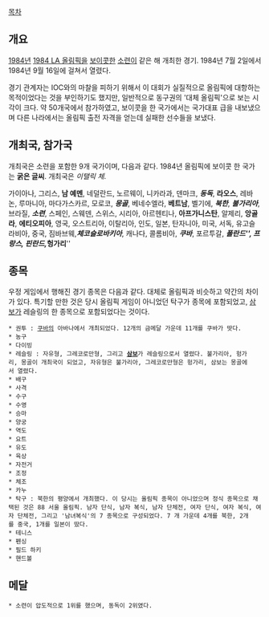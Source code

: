 [[목차]]
== 개요 ==
[[1984년]] [[1984 LA 올림픽]]을 [[보이콧]]한 [[소련]]이 같은 해 개최한 경기. 1984년 7월 2일에서 1984년 9월 16일에 걸쳐서 열렸다.

경기 관계자는 IOC와의 마찰을 피하기 위해서 이 대회가 실질적으로 올림픽에 대항하는 목적이었다는 것을 부인하기도 했지만, 일반적으로 동구권의 '대체 올림픽'으로 보는 시각이 크다. 약 50개국에서 참가하였고, 보이콧을 한 국가에서는 국가대표 급을 내보냈으며 다른 나라에서는 올림픽 출전 자격을 얻는데 실패한 선수들을 보냈다.

== 개최국, 참가국 ==
개최국은 소련을 포함한 9개 국가이며, 다음과 같다. 1984년 올림픽에 보이콧 한 국가는 '''굵은 글씨'''. 개최국은 ''이탤릭 체''.

가이아나, 그리스, '''남 예멘''', 네덜란드, 노르웨이, 니카라과, 덴마크, '''''동독''''', '''라오스''', 레바논, 루마니아, 마다가스카르, 모로코, '''''몽골''''', 베네수엘라, '''베트남''', 벨기에, '''''북한''''', '''''불가리아''''', 브라질, '''''소련''''', 스페인, 스웨덴, 스위스, 시리아, 아르헨티나, '''아프가니스탄''', 알제리, '''앙골라''', '''에티오피아''', 영국, 오스트리아, 이탈리아, 인도, 일본, 탄자니아, 미국, 서독, 유고슬라비아, 중국, 짐바브웨,'''''체코슬로바키아''''', 캐나다, 콜롬비아, '''''쿠바''''', 포르투갈, '''''폴란드''''', 프랑스, 핀란드, '''''헝가리'''''

== 종목 ==
우정 게임에서 행해진 경기 종목은 다음과 같다. 대체로 올림픽과 비슷하고 약간의 차이가 있다. 특기할 만한 것은 당시 올림픽 게임이 아니었던 탁구가 종목에 포함되었고, [[삼보]]가 레슬링의 한 종목으로 포함되었다는 것이다.

 * 권투 : [[쿠바]]의 아바나에서 개최되었다. 12개의 금메달 가운데 11개를 쿠바가 땃다.
 * 농구
 * 다이빙
 * 레슬링 : 자유형, 그레코로만형, 그리고 '''[[삼보]]'''가 레슬링으로서 열렸다. 불가리아, 헝가리, 몽골이 개최국이 되었고, 자유형은 불가리아, 그레코로만형은 헝가리, 삼보는 몽골에서 열렸다.
 * 배구
 * 사격
 * 수구
 * 수영
 * 승마
 * 양궁
 * 역도
 * 요트
 * 유도
 * 육상
 * 자전거
 * 조정
 * 체조
 * 카누
 * 탁구 : 북한의 평양에서 개최했다. 이 당시는 올림픽 종목이 아니었으며 정식 종목으로 채택된 것은 88 서울 올림픽. 남자 단식, 남자 복식, 남자 단체전, 여자 단식, 여자 복식, 여자 단체전, 그리고 '남녀복식'의 7 종목으로 구성되었다. 7 개 가운데 4개를 북한, 2개를 중국, 1개를 일본이 땄다.
 * 테니스
 * 펜싱
 * 필드 하키
 * 핸드볼

== 메달 ==
 * 소련이 압도적으로 1위를 했으며, 동독이 2위였다.

